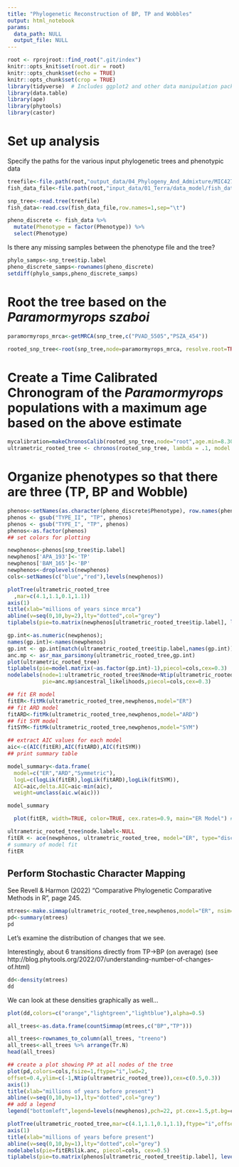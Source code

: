 ```yaml
---
title: "Phylogenetic Reconstruction of BP, TP and Wobbles"
output: html_notebook
params:
  data_path: NULL
  output_file: NULL
---
```

```r
root <- rprojroot::find_root(".git/index")
knitr::opts_knit$set(root.dir = root)
knitr::opts_chunk$set(echo = TRUE)
knitr::opts_chunk$set(crop = TRUE)
library(tidyverse)  # Includes ggplot2 and other data manipulation packages
library(data.table)
library(ape)
library(phytools)
library(castor)

```

# Set up analysis
Specify the paths for the various input phylogenetic trees and phenotypic data
```r
treefile<-file.path(root,"output_data/04_Phylogeny_And_Admixture/MIC4273_HAP2_NEWREF_MSU618_all_fish_all_sites.FILTERED_BIALLELIC_SNPS_ONLY.renamed_extracted_gcf_tree.cf.tree")
fish_data_file<-file.path(root,"input_data/01_Terra/data_model/fish_data_2024a.txt")
```

```r
snp_tree<-read.tree(treefile)
fish_data<-read.csv(fish_data_file,row.names=1,sep="\t")

pheno_discrete <- fish_data %>% 
  mutate(Phenotype = factor(Phenotype)) %>%
  select(Phenotype)
```

Is there any missing samples between the phenotype file and the tree?
```r
phylo_samps<-snp_tree$tip.label
pheno_discrete_samps<-rownames(pheno_discrete)
setdiff(phylo_samps,pheno_discrete_samps)
```

# Root the tree based on the *Paramormyrops szaboi*
```r
paramormyrops_mrca<-getMRCA(snp_tree,c("PVAD_5505","PSZA_454"))

rooted_snp_tree<-root(snp_tree,node=paramormyrops_mrca, resolve.root=TRUE)
```

# Create a Time Calibrated Chronogram of the *Paramormyrops* populations with a maximum age based on the above estimate
```r
mycalibration=makeChronosCalib(rooted_snp_tree,node="root",age.min=8.30,age.max=9.96)
ultrametric_rooted_tree <- chronos(rooted_snp_tree, lambda = .1, model = "relaxed", calibration = mycalibration, control = chronos.control(dual.iter.max=100) )
```

# Organize phenotypes so that there are three (TP, BP and Wobble)
```r
phenos<-setNames(as.character(pheno_discrete$Phenotype), row.names(pheno_discrete))
phenos <- gsub("TYPE_II", "TP", phenos)
phenos <- gsub("TYPE_I", "TP", phenos)
phenos<-as.factor(phenos)
## set colors for plotting 

newphenos<-phenos[snp_tree$tip.label]
newphenos['APA_193']<-'TP'
newphenos['BAM_165']<-'BP'
newphenos<-droplevels(newphenos)
cols<-setNames(c("blue","red"),levels(newphenos)) 
```

```r
plotTree(ultrametric_rooted_tree
  ,mar=c(4.1,1.1,0.1,1.1))
axis(1)
title(xlab="millions of years since mrca")
abline(v=seq(0,10,by=2),lty="dotted",col="grey")
tiplabels(pie=to.matrix(newphenos[ultrametric_rooted_tree$tip.label], levels(newphenos)), piecol=cols, cex=0.3)
```

```r
gp.int<-as.numeric(newphenos);
names(gp.int)<-names(newphenos)  
gp.int <- gp.int[match(ultrametric_rooted_tree$tip.label,names(gp.int))]
anc.mp <- asr_max_parsimony(ultrametric_rooted_tree,gp.int)
plot(ultrametric_rooted_tree)
tiplabels(pie=model.matrix(~as.factor(gp.int)-1),piecol=cols,cex=0.3)
nodelabels(node=1:ultrametric_rooted_tree$Nnode+Ntip(ultrametric_rooted_tree),
           pie=anc.mp$ancestral_likelihoods,piecol=cols,cex=0.3)
```

```r
## fit ER model 
fitER<-fitMk(ultrametric_rooted_tree,newphenos,model="ER") 
## fit ARD model 
fitARD<-fitMk(ultrametric_rooted_tree,newphenos,model="ARD")
## fit SYM model
fitSYM<-fitMk(ultrametric_rooted_tree,newphenos,model="SYM")
```

```r
## extract AIC values for each model 
aic<-c(AIC(fitER),AIC(fitARD),AIC(fitSYM)) 
## print summary table 

model_summary<-data.frame(
  model=c("ER","ARD","Symmetric"), 
  logL=c(logLik(fitER),logLik(fitARD),logLik(fitSYM)), 
  AIC=aic,delta.AIC=aic-min(aic),
  weight=unclass(aic.w(aic)))

model_summary
```
```r
  plot(fitER, width=TRUE, color=TRUE, cex.rates=0.9, main="ER Model") # Add a main title with the tree name
```


```r
ultrametric_rooted_tree$node.label<-NULL
fitER <- ace(newphenos, ultrametric_rooted_tree, model="ER", type="discrete")
# summary of model fit
fitER
```

## Perform Stochastic Character Mapping

See Revell & Harmon (2022) "Comparative Phylogenetic Comparative Methods in R", page 245.

```r
mtrees<-make.simmap(ultrametric_rooted_tree,newphenos,model="ER", nsim=1000,Q="mcmc",vQ=0.01,prior=list(use.empirical=TRUE),samplefreq=10,pi=c(0,1))
pd<-summary(mtrees)
pd
```

Let's examine the distribution of changes that we see.

Interestingly, about 6 transitions directly from TP->BP (on average) (see http://blog.phytools.org/2022/07/understanding-number-of-changes-of.html)
```r
dd<-density(mtrees)
dd
```

We can look at these densities graphically as well...
```r
plot(dd,colors=c("orange","lightgreen","lightblue"),alpha=0.5)

```
```r
all_trees<-as.data.frame(countSimmap(mtrees,c("BP","TP")))

all_trees<-rownames_to_column(all_trees, "treeno")
all_trees<-all_trees %>% arrange(Tr.N)
head(all_trees)
```
```r
## create a plot showing PP at all nodes of the tree 
plot(pd,colors=cols,fsize=1,ftype="i",lwd=2,
offset=0.4,ylim=c(-1,Ntip(ultrametric_rooted_tree)),cex=c(0.5,0.3)) 
axis(1)
title(xlab="millions of years before present")
abline(v=seq(0,10,by=1),lty="dotted",col="grey")
## add a legend
legend("bottomleft",legend=levels(newphenos),pch=22, pt.cex=1.5,pt.bg=cols,bty="n",cex=0.8)
```



```r
plotTree(ultrametric_rooted_tree,mar=c(4.1,1.1,0.1,1.1),ftype="i",offset=0.4,lwd=2,ylim=c(-1,Ntip(ultrametric_rooted_tree)))
axis(1)
title(xlab="millions of years before present")
abline(v=seq(0,10,by=1),lty="dotted",col="grey")
nodelabels(pie=fitER$lik.anc, piecol=cols, cex=0.5)
tiplabels(pie=to.matrix(phenos[ultrametric_rooted_tree$tip.label], levels(phenos)), piecol=cols, cex=0.3)
```